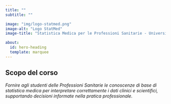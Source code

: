 ```yaml
---
title: ""
subtitle: ""

image: "img/logo-statmed.png"
image-alt: "Logo StatMed"
image-title: "Statistica Medica per le Professioni Sanitarie - Università di Padova"

about:
  id: hero-heading
  template: marquee
---
```


::: {#hero-heading}
## Scopo del corso

_Fornire agli studenti delle Professioni Sanitarie le conoscenze di base di statistica medica per interpretare correttamente i dati clinici e scientifici, supportando decisioni informate nella pratica professionale._
:::